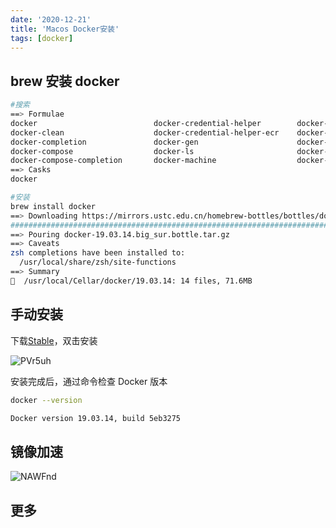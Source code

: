 ```yaml
---
date: '2020-12-21'
title: 'Macos Docker安装'
tags: [docker]
---
```


## brew 安装 docker

```bash
#搜索
==> Formulae
docker                          docker-credential-helper        docker-machine-completion       docker-machine-nfs              docker2aci
docker-clean                    docker-credential-helper-ecr    docker-machine-driver-hyperkit  docker-machine-parallels        dockerize
docker-completion               docker-gen                      docker-machine-driver-vmware    docker-slim                     lazydocker
docker-compose                  docker-ls                       docker-machine-driver-vultr     docker-squash
docker-compose-completion       docker-machine                  docker-machine-driver-xhyve     docker-swarm
==> Casks
docker

#安装
brew install docker
==> Downloading https://mirrors.ustc.edu.cn/homebrew-bottles/bottles/docker-19.03.14.big_sur.bottle.tar.gz
######################################################################## 100.0%
==> Pouring docker-19.03.14.big_sur.bottle.tar.gz
==> Caveats
zsh completions have been installed to:
  /usr/local/share/zsh/site-functions
==> Summary
🍺  /usr/local/Cellar/docker/19.03.14: 14 files, 71.6MB
```

## 手动安装

下载[Stable](https://download.docker.com/mac/stable/Docker.dmg)，双击安装

![PVr5uh](https://pics-rust.vercel.app/uPic/PVr5uh.jpg)

安装完成后，通过命令检查 Docker 版本

```bash
docker --version

Docker version 19.03.14, build 5eb3275
```

## 镜像加速

![NAWFnd](https://pics-rust.vercel.app/uPic/NAWFnd.png)

## 更多
